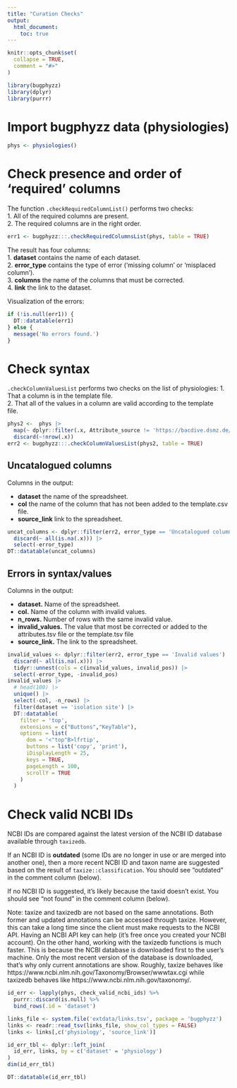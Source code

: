 ```yaml
---
title: "Curation Checks"
output:
  html_document:
    toc: true
---
```


```r
knitr::opts_chunk$set(
  collapse = TRUE,
  comment = "#>"
)
```

```r
library(bugphyzz)
library(dplyr)
library(purrr)
```

# Import bugphyzz data (physiologies)

```r
phys <- physiologies()
```

# Check presence and order of 'required' columns

The function `.checkRequiredColumnList()` performs two checks:  
1. All of the required columns are present.  
2. The required columns are in the right order.

```r
err1 <- bugphyzz:::.checkRequiredColumnsList(phys, table = TRUE)
```

The result has four columns:  
1. **dataset** contains the name of each dataset.  
2. **error_type** contains the type of error ('missing column' or 'misplaced
column').  
3. **columns** the name of the columns that must be corrected.  
4. **link** the link to the dataset.

Visualization of the errors:

```r
if (!is.null(err1)) {
  DT::datatable(err1)
} else {
  message('No errors found.')
}
```

# Check syntax

`.checkColumnValuesList` performs two checks on the list of physiologies:
1. That a column is in the template file.  
2. That all of the values in a column are valid according to the template  
file.

```r
phys2 <-  phys |> 
  map(~ dplyr::filter(.x, Attribute_source != 'https://bacdive.dsmz.de/')) |> 
  discard(~!nrow(.x))
err2 <- bugphyzz:::.checkColumnValuesList(phys2, table = TRUE)
```

## Uncatalogued columns

Columns in the output:

+ **dataset** the name of the spreadsheet.
+ **col** the name of the column that has not been added to the template.csv
file.
+ **source_link** link to the spreadsheet.

```r
uncat_columns <- dplyr::filter(err2, error_type == 'Uncatalogued column') |> 
  discard(~ all(is.na(.x))) |> 
  select(-error_type)
DT::datatable(uncat_columns)
```


## Errors in syntax/values

Columns in the output:

+ **dataset.** Name of the spreadsheet.
+ **col.**  Name of the column with invalid values.
+ **n_rows.** Number of rows with the same invalid value.
+ **invalid_values.** The value that most be corrected or added to
the attributes.tsv file or the template.tsv file
+ **source_link.** The link to the spreadsheet.

```r
invalid_values <- dplyr::filter(err2, error_type == 'Invalid values') |> 
  discard(~ all(is.na(.x))) |> 
  tidyr::unnest(cols = c(invalid_values, invalid_pos)) |> 
  select(-error_type, -invalid_pos)
invalid_values |> 
  # head(100) |> 
  unique() |> 
  select(-col, -n_rows) |> 
  filter(dataset == 'isolation site') |> 
  DT::datatable(
    filter = 'top',
    extensions = c("Buttons","KeyTable"),
    options = list(
      dom = '<"top"B>lfrtip',
      buttons = list('copy', 'print'),
      iDisplayLength = 25,
      keys = TRUE,
      pageLength = 100, 
      scrollY = TRUE
    )
  )
```


# Check valid NCBI IDs

NCBI IDs are compared against the latest version of the NCBI ID database
available through `taxizedb`.

If an NCBI ID is **outdated** (some IDs are no longer in use or are merged into
another one), then a more recent NCBI ID and taxon name are suggested based on
the result of `taxize::classification`. You should see "outdated" in the 
comment column (below).

If no NCBI ID is suggested, it's likely because the taxid doesn't exist.
You should see "not found" in the comment column (below).

Note: taxize and taxizedb are not based on the same annotations. Both former
and updated annotations can be accessed through taxize. However, this can take
a long time since the client must make requests to the NCBI API. Having
an NCBI API key can help (it's free once you created your NCBI account). On the
other hand, working with the taxizedb functions is much faster. This is because
the NCBI database is downloaded first to the user's machine. Only the most
recent version of the database is downloaded, that's why only current 
annotations are show. 
Roughly, taxize behaves like https://www.ncbi.nlm.nih.gov/Taxonomy/Browser/wwwtax.cgi
while taxizedb behaves like https://www.ncbi.nlm.nih.gov/taxonomy/.


```r
id_err <- lapply(phys, check_valid_ncbi_ids) %>% 
  purrr::discard(is.null) %>%
  bind_rows(.id = 'dataset')

links_file <- system.file('extdata/links.tsv', package = 'bugphyzz')
links <- readr::read_tsv(links_file, show_col_types = FALSE)
links <- links[,c('physiology', 'source_link')]

id_err_tbl <- dplyr::left_join(
  id_err, links, by = c('dataset' = 'physiology')
)
dim(id_err_tbl)
```

```r
DT::datatable(id_err_tbl)
```


